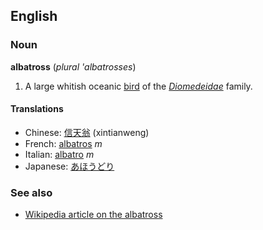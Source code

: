 ==English==
===Noun===
'''albatross''' (''plural'' '''albatrosses'')

#A large whitish oceanic [[bird]] of the ''[[Diomedeidae]]'' family.

====Translations====
*Chinese: [[信天翁]] (xintianweng)
*French: [[albatros]] ''m''
*Italian: [[albatro]] ''m''
*Japanese: [[あほうどり]]

===See also===
*[[:w:Albatross|Wikipedia article on the albatross]]